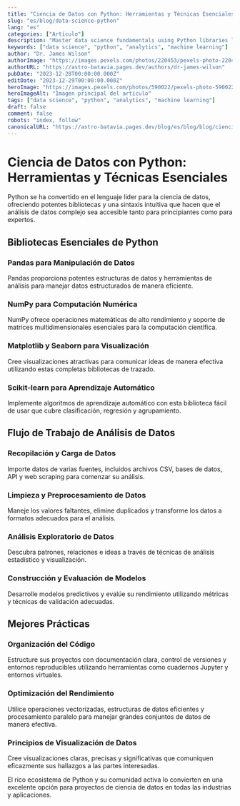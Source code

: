 ```yaml
---
title: "Ciencia de Datos con Python: Herramientas y Técnicas Esenciales"
slug: "es/blog/data-science-python"
lang: "es"
categories: ["Artículo"]
description: "Master data science fundamentals using Python libraries like Pandas, NumPy, and Scikit-learn for data analysis and machine learning projects."
keywords: ["data science", "python", "analytics", "machine learning"]
author: "Dr. James Wilson"
authorImage: "https://images.pexels.com/photos/220453/pexels-photo-220453.jpeg?auto=compress&cs=tinysrgb&w=120&h=120&dpr=1"
authorURL: "https://astro-batavia.pages.dev/authors/dr-james-wilson"
pubDate: "2023-12-28T00:00:00.000Z"
editDate: "2023-12-29T00:00:00.000Z"
heroImage: "https://images.pexels.com/photos/590022/pexels-photo-590022.jpeg?auto=compress&cs=tinysrgb&w=1260&h=750&dpr=1"
heroImageAlt: "Imagen principal del artículo"
tags: ["data science", "python", "analytics", "machine learning"]
draft: false
comment: false
robots: "index, follow"
canonicalURL: "https://astro-batavia.pages.dev/blog/es/blog/blog/ciencia-datos-python"
---
```


# Ciencia de Datos con Python: Herramientas y Técnicas Esenciales

Python se ha convertido en el lenguaje líder para la ciencia de datos, ofreciendo potentes bibliotecas y una sintaxis intuitiva que hacen que el análisis de datos complejo sea accesible tanto para principiantes como para expertos.

## Bibliotecas Esenciales de Python

### Pandas para Manipulación de Datos

Pandas proporciona potentes estructuras de datos y herramientas de análisis para manejar datos estructurados de manera eficiente.

### NumPy para Computación Numérica

NumPy ofrece operaciones matemáticas de alto rendimiento y soporte de matrices multidimensionales esenciales para la computación científica.

### Matplotlib y Seaborn para Visualización

Cree visualizaciones atractivas para comunicar ideas de manera efectiva utilizando estas completas bibliotecas de trazado.

### Scikit-learn para Aprendizaje Automático

Implemente algoritmos de aprendizaje automático con esta biblioteca fácil de usar que cubre clasificación, regresión y agrupamiento.

## Flujo de Trabajo de Análisis de Datos

### Recopilación y Carga de Datos

Importe datos de varias fuentes, incluidos archivos CSV, bases de datos, API y web scraping para comenzar su análisis.

### Limpieza y Preprocesamiento de Datos

Maneje los valores faltantes, elimine duplicados y transforme los datos a formatos adecuados para el análisis.

### Análisis Exploratorio de Datos

Descubra patrones, relaciones e ideas a través de técnicas de análisis estadístico y visualización.

### Construcción y Evaluación de Modelos

Desarrolle modelos predictivos y evalúe su rendimiento utilizando métricas y técnicas de validación adecuadas.

## Mejores Prácticas

### Organización del Código

Estructure sus proyectos con documentación clara, control de versiones y entornos reproducibles utilizando herramientas como cuadernos Jupyter y entornos virtuales.

### Optimización del Rendimiento

Utilice operaciones vectorizadas, estructuras de datos eficientes y procesamiento paralelo para manejar grandes conjuntos de datos de manera efectiva.

### Principios de Visualización de Datos

Cree visualizaciones claras, precisas y significativas que comuniquen eficazmente sus hallazgos a las partes interesadas.

El rico ecosistema de Python y su comunidad activa lo convierten en una excelente opción para proyectos de ciencia de datos en todas las industrias y aplicaciones.
